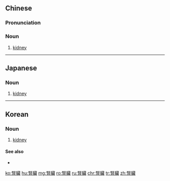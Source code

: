 {{also|肾脏}}
==Chinese==
{{zh-forms|s=肾脏}}

===Pronunciation===
{{zh-pron
|m=shènzàng
|c=san6 zong6
|mn=sīn-chōng
|cat=n
}}

===Noun===
{{zh-noun}}

# {{lb|zh|anatomy}} [[kidney]]

----

==Japanese==
{{ja-kanjitab|じん|ぞう|yomi=o}}

===Noun===
{{ja-noun|じんぞう|shin=腎臓}}

# [[kidney]]

----

==Korean==
{{ko-hanjatab}}

===Noun===
{{ko-noun|hj|hangeul=신장}}

# {{lb|ko|anatomy}} [[kidney]]

====See also====
* {{l|ko|콩팥}}

[[ko:腎臟]]
[[hu:腎臟]]
[[mg:腎臟]]
[[ro:腎臟]]
[[ru:腎臟]]
[[chr:腎臟]]
[[tr:腎臟]]
[[zh:腎臟]]